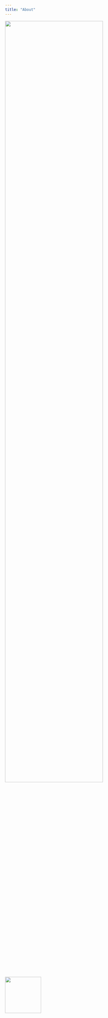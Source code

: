 ```yaml
---
title: "About"
---
```


![](Images/about.PNG){fig-align="center" width="80%"}

[![](Images/ga.png){fig-align="center" width="119"}](https://isss624-kytjy.netlify.app/)